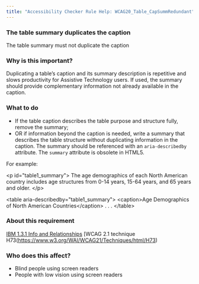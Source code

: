 ```yaml
---
title: "Accessibility Checker Rule Help: WCAG20_Table_CapSummRedundant"
---
```


<div className="toolHelp">
<Row>
<Column colLg={16} colMd={8} colSm={4} className="toolHead">

### The table summary duplicates the caption

<div id="locLevel"></div>

The table summary must not duplicate the caption

</Column>
</Row>
<Row>
<Column colLg={11} colMd={5} colSm={4} className="toolMain">

### Why is this important?

Duplicating a table’s caption and its summary description is repetitive and slows productivity for Assistive Technology users. If used, the summary should provide complementary information not already available in the caption.

<div id="locSnippet"></div>

### What to do

  * If the table caption describes the table purpose and structure fully, remove the summary;
  * OR if information beyond the caption is needed, write a summary that describes the table structure without duplicating information in the caption. The summary should be referenced with an `aria-describedby` attribute.  The `summary` attribute is obsolete in HTML5.

  For example:

<CodeSnippet type="multi" light={true}>&lt;p id="table1_summary"&gt;
    The age demographics of each North American country includes age structures from 0-14 years, 15-64 years, and 65 years and older.
&lt;/p&gt;
    
&lt;table aria-describedby="table1_summary"&gt;
    &lt;caption&gt;Age Demographics of North American Countries&lt;/caption&gt;
      . . .
&lt;/table&gt;</CodeSnippet>

</Column>
<Column colLg={5} colMd={3} colSm={4} className="toolLeft">

### About this requirement

[IBM 1.3.1 Info and Relationships](https://www.ibm.com/able/guidelines/ci162/info_and_relationships.html)
[WCAG 2.1 technique H73(https://www.w3.org/WAI/WCAG21/Techniques/html/H73)

### Who does this affect?

* Blind people using screen readers
* People with low vision using screen readers

</Column>
</Row>
</div>


